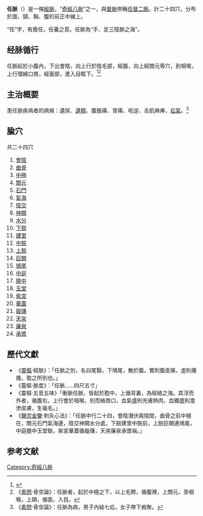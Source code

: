 '''任脈'''（{{lang|en|Ren Meridian，RN}}）是一條[[經脈|經脈]]，“[[奇經八脈|奇經八脈]]”之一，與[[督脈|督脈]]併稱[[任督二脈|任督二脈]]。計二十四穴，分布於面、頸、胸、腹的前正中線上。

“任”字，有擔任，任養之意。任脈為“手、足三陰脈之海”。

==经脉循行==
任脈起於小腹內，下出會陰，向上行於陰毛部，經腹，向上經關元等穴，到咽喉，上行環繞口唇，經面部，進入目眶下。<ref>{{Cite book |title=针灸学 |url=https://archive.org/details/zhenjiuxue0000unse |author=孙国杰 主编 |publisher=上海科技出版社 |year=1997 |pages=[https://archive.org/details/zhenjiuxue0000unse/page/130 130] |isbn=7-5323-4102-X}}</ref><ref>《[[素問|素問]]·骨空論》：任脈者，起於中極之下，以上毛際，循腹裡，上關元，至咽喉，上頤，循面，入目。</ref>

==主治概要==
患任脈疾病者的病候：遺尿、[[遺精|遺精]]、腹脹痛、胃痛、呃逆、舌肌麻庳、[[疝氣|疝氣]]。<ref>《[[素問|素問]]·骨空論》：任脈為病，男子內結七疝，女子帶下瘕聚。</ref>

==腧穴==
共二十四穴
{{div col|cols=4}}
#[[會陰穴|會陰]]
#[[曲骨穴|曲骨]]
#[[中極穴|中極]]
#[[關元穴|關元]]
#[[石門穴|石門]]
#[[氣海穴|氣海]]
#[[陰交穴|陰交]]
#[[神闕穴|神闕]]
#[[水分穴|水分]]
#[[下脘穴|下脘]]
#[[建里穴|建里]]
#[[中脘穴|中脘]]
#[[上脘穴|上脘]]
#[[巨闕穴|巨闕]]
#[[鳩尾穴|鳩尾]]
#[[中庭穴|中庭]]
#[[膻中穴|膻中]]
#[[玉堂穴|玉堂]]
#[[紫宮穴|紫宮]]
#[[華蓋穴|華蓋]]
#[[璇璣穴|璇璣]]
#[[天突穴|天突]]
#[[廉泉穴|廉泉]] 
#[[承漿穴|承漿]]
{{div col end}}

== 歷代文獻 ==
*《[[靈樞|靈樞]]·經脈》：「任脈之別，名曰尾翳，下鳩尾，散於腹。實則腹皮痛，虛則癢搔，取之所別也。」
*《靈樞·脈度》：「任脈……四尺五寸」
*《靈樞·五音五味》「衝脈任脈，皆起於胞中，上循背裏，為經絡之海。其浮而外者，循腹右，上行會於咽喉，別而絡唇口，血氣盛則充膚熱肉，血獨盛則澹滲皮膚，生毫毛。」
*《[[醫宗金鑒|醫宗金鑒]]·刺灸心法》：「任脈中行二十四，會陰潛伏兩陰間，曲骨之前中極在，關元石門氣海邊，陰交神闕水分處，下脘建里中脘前，上脘巨闕連鳩尾，中庭膻中玉堂聯，紫宮華蓋循璇璣，天突廉泉承漿端。」

==参考文献==
{{wikisource|黃帝內經}}
{{reflist}}

{{JingLuo}}
{{任脈}}

[[Category:奇經八脈|Category:奇經八脈]]